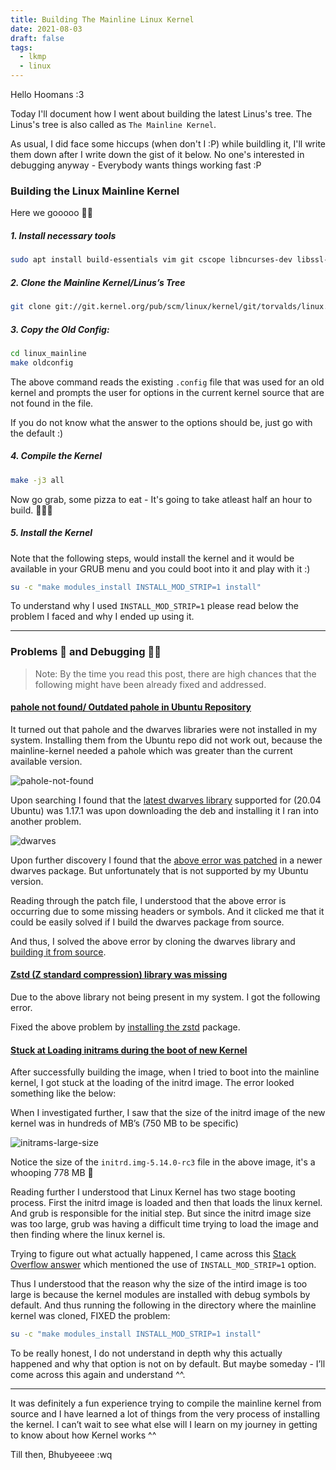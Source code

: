 ```yaml
---
title: Building The Mainline Linux Kernel
date: 2021-08-03
draft: false
tags:
  - lkmp
  - linux
---
```


Hello Hoomans :3

Today I'll document how I went about building the latest Linus's tree. The 
Linus's tree is also called as `The Mainline Kernel`. 

As usual, I did face some hiccups (when don't I :P) while buildling it, I'll
write them down after I write down the gist of it below. No one's interested
in debugging anyway - Everybody wants things working fast :P

### Building the Linux Mainline Kernel

Here we gooooo 🧑‍🚀

##### 1. Install necessary tools

```bash 
sudo apt install build-essentials vim git cscope libncurses-dev libssl-dev bison flex
```

##### 2. Clone the Mainline Kernel/Linus’s Tree

```bash 
git clone git://git.kernel.org/pub/scm/linux/kernel/git/torvalds/linux.git linux_mainline
```

##### 3. Copy the Old Config:

```bash
cd linux_mainline
make oldconfig
```

The above command reads the existing `.config` file that was used for an old 
kernel and prompts the user for options in the current kernel source that are 
not found in the file. 

If you do not know what the answer to the options should be, just go with the
default :)

##### 4. Compile the Kernel

```bash
make -j3 all
```

Now go grab, some pizza to eat - It's going to take atleast half an hour to
build. 🍕🍕🍕

##### 5. Install the Kernel

Note that the following steps, would install the kernel and it would be available
in your GRUB menu and you could boot into it and play with it :)

```bash
su -c "make modules_install INSTALL_MOD_STRIP=1 install"
```

To understand why I used `INSTALL_MOD_STRIP=1` please read below the problem I
faced and why I ended up using it.

--------------

### Problems 🐞 and Debugging 🕵️‍♀️

> Note: By the time you read this post, there are high chances that the following
might have been already fixed and addressed.

#### <u> pahole not found/ Outdated pahole in Ubuntu Repository </u>

It turned out that pahole and the dwarves libraries were not installed in my
system. Installing them from the Ubuntu repo did not work out, because the
mainline-kernel needed a pahole which was greater than the current available
version.

![pahole-not-found](./img-1-pahole-not-found.png)

Upon searching I found that the [latest dwarves
library](https://packages.ubuntu.com/search?keywords=dwarves) supported for
(20.04 Ubuntu) was 1.17.1 was upon downloading the deb and installing it I ran
into another problem.

![dwarves](./img-2-dwarves.png)

Upon further discovery I found that the [above error was
patched](https://bugs.launchpad.net/ubuntu/+source/dwarves-dfsg/+bug/1928244) in
a newer dwarves package. But unfortunately that is not supported by my Ubuntu
version. 

Reading through the patch file, I understood that the above error is occurring
due to some missing headers or symbols. And it clicked me that it could be
easily solved if I build the dwarves package from source.

And thus, I solved the above error by cloning the dwarves library and [building
it from source](https://github.com/acmel/dwarves).

#### <u> Zstd (Z standard compression) library was missing </u>

Due to the above library not being present in my system. I got the following
error.

Fixed the above problem by [installing the
zstd](https://howtoinstall.co/en/zstd) package.

#### <u> Stuck at Loading initrams during the boot of new Kernel </u>

After successfully building the image, when I tried to boot into the mainline
kernel, I got stuck at the loading of the initrd image. The error looked 
something like the below:

When I investigated further, I saw that the size of the initrd image of the new
kernel was in hundreds of MB’s (750 MB to be specific)

![initrams-large-size](./img-3-initrams-large-size.jpg)

Notice the size of the `initrd.img-5.14.0-rc3` file in the above image, it's a
whooping 778 MB 🤯

Reading further I understood that Linux Kernel has two stage booting process.
First the initrd image is loaded and then that loads the linux kernel. And grub
is responsible for the initial step. But since the initrd image size was too
large, grub was having a difficult time trying to load the image and then finding
where the linux kernel is. 

Trying to figure out what actually happened, I came across this [Stack Overflow
answer](https://superuser.com/questions/705121/why-is-install-mod-strip-not-on-by-default)
which mentioned the use of `INSTALL_MOD_STRIP=1` option.

Thus I understood that the reason why the size of the intird image is too large
is because the kernel modules are installed with debug symbols by default. And
thus running the following in the directory where the mainline kernel was
cloned, FIXED the problem:

```bash
su -c "make modules_install INSTALL_MOD_STRIP=1 install"
```

To be really honest, I do not understand in depth why this actually happened and
why that option is not on by default. But maybe someday - I’ll come across this
again and understand ^^.

----------------

It was definitely a fun experience trying to compile the mainline kernel from
source and I have learned a lot of things from the very process of installing
the kernel. I can’t wait to see what else will I learn on my journey in getting
to know about how Kernel works ^^

Till then, Bhubyeeee
:wq

